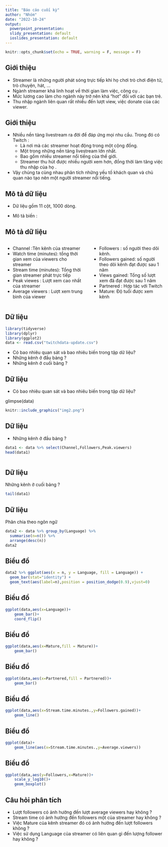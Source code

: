 ```yaml
---
title: "Báo cáo cuối kỳ"
author: "Nhóm"
date: "2022-10-24"
output:
  powerpoint_presentation:
  slidy_presentation: default
  ioslides_presentation: default
---
```


```r
knitr::opts_chunk$set(echo = TRUE, warning = F, message = F)
```

## Giới thiệu

- Streamer là những người phát sóng trực tiếp khi họ chơi trò chơi điện tử, trò chuyện, hát, … 
- Ngành streamer khá linh hoạt về thời gian làm việc, công cụ .
- Mức lương cao làm cho ngành này trở nên khá “hot” đối với các bạn trẻ.
- Thu nhập ngành liên quan rất nhiều đến lượt view, việc donate của các viewer.

## Giới thiệu

- Nhiều nền tảng livestream ra đời để đáp ứng mọi nhu cầu. Trong đó có Twitch :
  - Là nơi mà các streamer hoạt động trong một cộng đồng. 
  - Một trong những nền tảng livestream lớn nhất.
  - Bao gồm nhiều streamer nổi tiếng của thế giới.
  - Streamer thu hút được nhiều người xem hơn, đồng thời làm tăng việc thu nhập của họ .
- Vậy chúng ta cùng nhau phân tích những yếu tố khách quan và chủ quan nào tạo nên một người streamer nổi tiếng. 


## Mô tả dữ liệu

- Dữ liệu gồm 11 cột, 1000 dòng.

- Mô tả biến :

## Mô tả dữ liệu

:::::: {.columns}
::: {.column}
- Channel :Tên kênh của streamer 
- Watch time (minutes): tổng thời gian xem của viewers cho streamer 
- Stream time (minutes): Tổng thời gian streamer phát trực tiếp
- Peak viewes : Lượt xem cao nhất của streamer 
- Average viewers : Lượt xem trung bình của viewer
:::

::: {.column}
- Followers : số người theo dõi kênh. 
- Followers gained: số người theo dõi kênh đạt được sau 1 năm
- Views gained:  Tổng số lượt xem đã đạt được sau 1 năm 
- Partnered : Hợp tác với Twitch 
- Mature: Độ tuổi được xem kênh  
:::
::::::
   

  
  
## Dữ liệu

```r
library(tidyverse)
library(dplyr)
library(ggplot2)
data <- read.csv("twitchdata-update.csv")

```

- Có bao nhiêu quan sát và bao nhiêu biến trong tập dữ liệu? 
- Những kênh ở đầu bảng ?
- Những kênh ở cuối bảng  ?

## Dữ liệu

- Có bao nhiêu quan sát và bao nhiêu biến trong tập dữ liệu? 

glimpse(data)

```r

knitr::include_graphics("img2.png")

```



## Dữ liệu

- Những kênh ở đầu bảng ?

```r
data1 <- data %>% select(Channel,Followers,Peak.viewers)
head(data1)

```

```r
```

## Dữ liệu

Những kênh ở cuối bảng  ?

```r
tail(data1)

```



## Dữ liệu 

Phân chia theo ngôn ngữ

```r
data2 <- data %>% group_by(Language) %>% 
  summarise(n=n()) %>% 
  arrange(desc(n))
data2
```

## Biểu đồ

```r
data2 %>% ggplot(aes(x = n, y = Language, fill = Language)) +
  geom_bar(stat="identity") + 
  geom_text(aes(label=n),position = position_dodge(0.9),vjust=0)
```
 
## Biểu đồ

```r
ggplot(data,aes(x=Language))+
    geom_bar()+
    coord_flip()
```


## Biểu đồ

```r
ggplot(data,aes(x=Mature,fill = Mature))+
    geom_bar()
```
## Biểu đồ

```r
ggplot(data,aes(x=Partnered,fill = Partnered))+
    geom_bar()
```
## Biểu đồ

```r
ggplot(data,aes(x=Stream.time.minutes.,y=Followers.gained))+
    geom_line()
```

## Biểu đồ

```r
ggplot(data)+
    geom_line(aes(x=Stream.time.minutes.,y=Average.viewers))
```

## Biểu đồ

```r
ggplot(data,aes(y=Followers,x=Mature))+ 
    scale_y_log10()+
    geom_boxplot()
```

## Câu hỏi phân tích

- Lượt followers có ảnh hưởng đến lượt average viewers hay không ?
- Stream time có ảnh hưởng đến followers một của streamer hay không ?
- Việc Mature của kênh streamer đó có ảnh hưởng đến lượt followers không ?
- Việc sử dụng Language của streamer có liên quan gì đến lượng follower hay không ?
